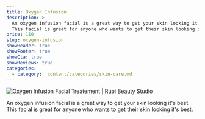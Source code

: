 ```yaml
---
title: Oxygen Infusion
description: >-
  An oxygen infusion facial is a great way to get your skin looking it's best.
  This facial is great for anyone who wants to get their skin looking it's best.
price: 110
slug: oxygen-infusion
showHeader: true
showFooter: true
showCta: true
showReviews: true
categories:
  - category: _content/categories/skin-care.md
---
```


![Oxygen Infusion Facial Treatement | Rupi Beauty Studio](/uploads/services/oxygen-infusion-facial.webp 'Oxygen Infusion Facial Treatement | Rupi Beauty Studio')

An oxygen infusion facial is a great way to get your skin looking it's best. This facial is great for anyone who wants to get their skin looking it's best.
